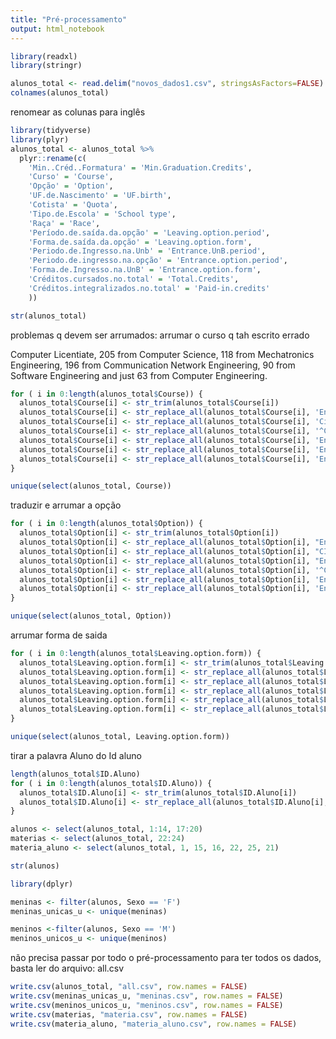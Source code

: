 ```yaml
---
title: "Pré-processamento"
output: html_notebook
---
```


```r
library(readxl)
library(stringr)
```


```r
alunos_total <- read.delim("novos_dados1.csv", stringsAsFactors=FALSE)
colnames(alunos_total)
```

renomear as colunas para inglês

```r
library(tidyverse)
library(plyr)
alunos_total <- alunos_total %>% 
  plyr::rename(c(
    'Min..Créd..Formatura' = 'Min.Graduation.Credits',
    'Curso' = 'Course',
    'Opção' = 'Option',
    'UF.de.Nascimento' = 'UF.birth',
    'Cotista' = 'Quota',
    'Tipo.de.Escola' = 'School type',
    'Raça' = 'Race',
    'Período.de.saída.da.opção' = 'Leaving.option.period',
    'Forma.de.saída.da.opção' = 'Leaving.option.form',
    'Periodo.de.Ingresso.na.Unb' = 'Entrance.UnB.period',
    'Periodo.de.ingresso.na.opção' = 'Entrance.option.period',
    'Forma.de.Ingresso.na.UnB' = 'Entrance.option.form',
    'Créditos.cursados.no.total' = 'Total.Credits',
    'Créditos.integralizados.no.total' = 'Paid-in.credits'
    ))
```

```r
str(alunos_total)
```


problemas q devem ser arrumados: arrumar o curso q tah escrito errado

Computer Licentiate, 205 from Computer Science, 118 from Mechatronics Engineering, 196 from Communication Network Engineering, 90 from Software Engineering and just 63 from Computer Engineering.

```r
for ( i in 0:length(alunos_total$Course)) {
  alunos_total$Course[i] <- str_trim(alunos_total$Course[i])
  alunos_total$Course[i] <- str_replace_all(alunos_total$Course[i], 'Engenharia de Redes de Comunica��o|Engenharia de Redes de Comunicação', 'Communication Network Engineering')
  alunos_total$Course[i] <- str_replace_all(alunos_total$Course[i], 'Ciência da Computação', 'Computer Science')
  alunos_total$Course[i] <- str_replace_all(alunos_total$Course[i], '^Computação', 'Computer Licentiate')
  alunos_total$Course[i] <- str_replace_all(alunos_total$Course[i], 'Engenharia Mecatrônica', 'Mechatronics Engineering')
  alunos_total$Course[i] <- str_replace_all(alunos_total$Course[i], 'Engenharia de Computação', 'Computer Engineering')
  alunos_total$Course[i] <- str_replace_all(alunos_total$Course[i], 'Engenharia de Software', 'Software Engineering')
}
```

```r
unique(select(alunos_total, Course))
```

traduzir e arrumar a opção
```r
for ( i in 0:length(alunos_total$Option)) {
  alunos_total$Option[i] <- str_trim(alunos_total$Option[i])
  alunos_total$Option[i] <- str_replace_all(alunos_total$Option[i], "Engenharia de Redes de Comunica��o|ENGENHARIA DE REDES DE COMUNICA��O|Engenharia de Redes de Comunicação", "Communication Network Engineering")
  alunos_total$Option[i] <- str_replace_all(alunos_total$Option[i], "CIÊNCIA DA COMPUTAÇÂO|Ciência da Computação", "Computer Science")
  alunos_total$Option[i] <- str_replace_all(alunos_total$Option[i], "Engenharia de Controle e Automação|Engenharia Mecatrônica", "Mechatronics Engineering")
  alunos_total$Option[i] <- str_replace_all(alunos_total$Option[i], '^Computação', 'Computer Licentiate')
  alunos_total$Option[i] <- str_replace_all(alunos_total$Option[i], 'Engenharia de Computação', 'Computer Engineering')
  alunos_total$Option[i] <- str_replace_all(alunos_total$Option[i], 'Engenharia de Software', 'Software Engineering')
}
```


```r
unique(select(alunos_total, Option))
```


arrumar forma de saida
```r
for ( i in 0:length(alunos_total$Leaving.option.form)) {
  alunos_total$Leaving.option.form[i] <- str_trim(alunos_total$Leaving.option.form [i])
  alunos_total$Leaving.option.form[i] <- str_replace_all(alunos_total$Leaving.option.form [i], "Novo Vestibular|Deslig.*|Mudan�a de Curso|Transferencia|Vestibular p/outra Habilita��o|Mudan�a de Turno|Repr 3 vezes na mesma disc obr", 'Drop out')
  alunos_total$Leaving.option.form[i] <- str_replace_all(alunos_total$Leaving.option.form [i], "Ativo", 'Active')
  alunos_total$Leaving.option.form[i] <- str_replace_all(alunos_total$Leaving.option.form [i], "Formatura", 'Graduated')
  alunos_total$Leaving.option.form[i] <- str_replace_all(alunos_total$Leaving.option.form [i], "Outros", 'Others')
  alunos_total$Leaving.option.form[i] <- str_replace_all(alunos_total$Leaving.option.form [i], "Falecimento", 'Death')
}
```

```r
unique(select(alunos_total, Leaving.option.form))
```

tirar a palavra Aluno do Id aluno
```r
length(alunos_total$ID.Aluno)
for ( i in 0:length(alunos_total$ID.Aluno)) {
  alunos_total$ID.Aluno[i] <- str_trim(alunos_total$ID.Aluno[i])
  alunos_total$ID.Aluno[i] <- str_replace_all(alunos_total$ID.Aluno[i], "Aluno ", '')
}
```


```r
alunos <- select(alunos_total, 1:14, 17:20)
materias <- select(alunos_total, 22:24)
materia_aluno <- select(alunos_total, 1, 15, 16, 22, 25, 21)
```

```r
str(alunos)
```




```r
library(dplyr)

meninas <- filter(alunos, Sexo == 'F')
meninas_unicas_u <- unique(meninas)

meninos <-filter(alunos, Sexo == 'M')
meninos_unicos_u <- unique(meninos)
```

não precisa passar por todo o pré-processamento para ter todos os dados, basta ler do arquivo: all.csv

```r
write.csv(alunos_total, "all.csv", row.names = FALSE)
write.csv(meninas_unicas_u, "meninas.csv", row.names = FALSE)
write.csv(meninos_unicos_u, "meninos.csv", row.names = FALSE)
write.csv(materias, "materia.csv", row.names = FALSE)
write.csv(materia_aluno, "materia_aluno.csv", row.names = FALSE)
```


